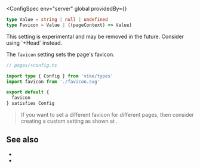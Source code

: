 
<ConfigSpec
  env="server"
  global
  providedBy={<ProvidedBy noCustomGuide />}
>
```ts
type Value = string | null | undefined
type Favicon = Value | ((pageContext) => Value)
```
</ConfigSpec>

<Warning>
  This setting is experimental and may be removed in the future. Consider <Link href="/Head">using `+Head`</Link> instead.
</Warning>

The `favicon` setting sets the page's favicon.

```ts
// pages/+config.ts

import type { Config } from 'vike/types'
import favicon from './favicon.svg'

export default {
  favicon
} satisfies Config
```

> If you want to set a different favicon for different pages, then consider creating a custom setting as shown at <Link href="/head-tags#custom-settings" />.


## See also

- <Link href="/head-tags" />
- <Link href="/settings#html-shell" doNotInferSectionTitle />
